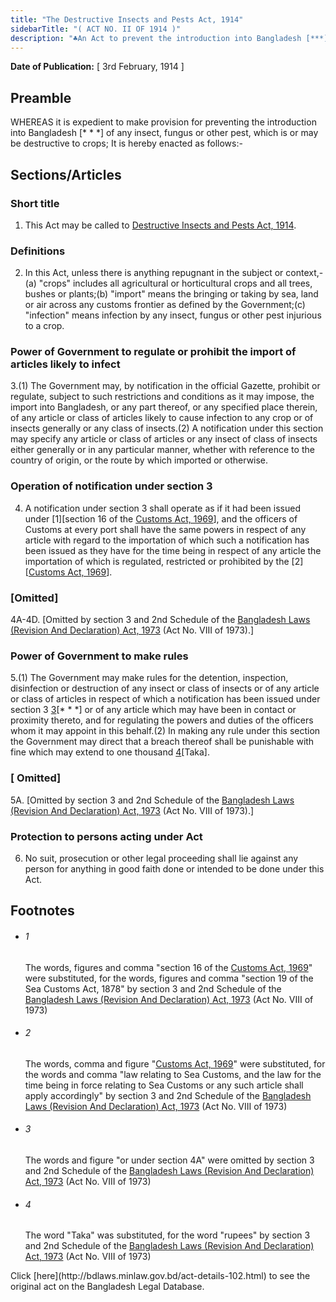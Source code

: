 ```yaml
---
title: "The Destructive Insects and Pests Act, 1914"
sidebarTitle: "( ACT NO. II OF 1914 )"
description: "♣An Act to prevent the introduction into Bangladesh [***] of any insect, fungus or other pest, which is or may be destructive to crops."
---
```


**Date of Publication:** [ 3rd February, 1914 ]

## Preamble

WHEREAS it is expedient to make provision for preventing the introduction into Bangladesh [\* \* \*] of any insect, fungus or other pest, which is or may be destructive to crops; It is hereby enacted as follows:-

## Sections/Articles

### Short title

1. This Act may be called to [Destructive Insects and Pests Act, 1914](/laws/volume-7/act-102 "Destructive Insects and Pests Act, 1914").

### Definitions

2. In this Act, unless there is anything repugnant in the subject or context,-(a) "crops" includes all agricultural or horticultural crops and all trees, bushes or plants;(b) "import" means the bringing or taking by sea, land or air across any customs frontier as defined by the Government;(c) "infection" means infection by any insect, fungus or other pest injurious to a crop.

### Power of Government to regulate or prohibit the import of articles likely to infect

3.(1) The Government may, by notification in the official Gazette, prohibit or regulate, subject to such restrictions and conditions as it may impose, the import into Bangladesh, or any part thereof, or any specified place therein, of any article or class of articles likely to cause infection to any crop or of insects generally or any class of insects.(2) A notification under this section may specify any article or class of articles or any insect of class of insects either generally or in any particular manner, whether with reference to the country of origin, or the route by which imported or otherwise.

### Operation of notification under section 3

4. A notification under section 3 shall operate as if it had been issued under [1][section 16 of the [Customs Act, 1969](/laws/volume-14/act-354 "Customs Act, 1969")], and the officers of Customs at every port shall have the same powers in respect of any article with regard to the importation of which such a notification has been issued as they have for the time being in respect of any article the importation of which is regulated, restricted or prohibited by the [2][[Customs Act, 1969](/laws/volume-14/act-354 "Customs Act, 1969")].

### [Omitted]

4A-4D. [Omitted by section 3 and 2nd Schedule of the [Bangladesh Laws (Revision And Declaration) Act, 1973](/laws/volume-17/act-430 "Bangladesh Laws (Revision And Declaration) Act, 1973") (Act No. VIII of 1973).]

### Power of Government to make rules

5.(1) The Government may make rules for the detention, inspection, disinfection or destruction of any insect or class of insects or of any article or class of articles in respect of which a notification has been issued under section 3 [3](1)[\* \* \*] or of any article which may have been in contact or proximity thereto, and for regulating the powers and duties of the officers whom it may appoint in this behalf.(2) In making any rule under this section the Government may direct that a breach thereof shall be punishable with fine which may extend to one thousand [4](2)[Taka].

### [ Omitted]

5A. [Omitted by section 3 and 2nd Schedule of the [Bangladesh Laws (Revision And Declaration) Act, 1973](/laws/volume-17/act-430 "Bangladesh Laws (Revision And Declaration) Act, 1973") (Act No. VIII of 1973).]

### Protection to persons acting under Act

6. No suit, prosecution or other legal proceeding shall lie against any person for anything in good faith done or intended to be done under this Act.

## Footnotes

- ###### 1

  The words, figures and comma "section 16 of the [Customs Act, 1969](/laws/volume-14/act-354 "Customs Act, 1969")" were substituted, for the words, figures and comma "section 19 of the Sea Customs Act, 1878" by section 3 and 2nd Schedule of the [Bangladesh Laws (Revision And Declaration) Act, 1973](/laws/volume-17/act-430 "Bangladesh Laws (Revision And Declaration) Act, 1973") (Act No. VIII of 1973)

- ###### 2

  The words, comma and figure "[Customs Act, 1969](/laws/volume-14/act-354 "Customs Act, 1969")" were substituted, for the words and comma "law relating to Sea Customs, and the law for the time being in force relating to Sea Customs or any such article shall apply accordingly" by section 3 and 2nd Schedule of the [Bangladesh Laws (Revision And Declaration) Act, 1973](/laws/volume-17/act-430 "Bangladesh Laws (Revision And Declaration) Act, 1973") (Act No. VIII of 1973)

- ###### 3

  The words and figure "or under section 4A" were omitted by section 3 and 2nd Schedule of the [Bangladesh Laws (Revision And Declaration) Act, 1973](/laws/volume-17/act-430 "Bangladesh Laws (Revision And Declaration) Act, 1973") (Act No. VIII of 1973)

- ###### 4

  The word "Taka" was substituted, for the word "rupees" by section 3 and 2nd Schedule of the [Bangladesh Laws (Revision And Declaration) Act, 1973](/laws/volume-17/act-430 "Bangladesh Laws (Revision And Declaration) Act, 1973") (Act No. VIII of 1973)

<Note>
  Click [here](http://bdlaws.minlaw.gov.bd/act-details-102.html) to see the original act on the Bangladesh Legal Database.
</Note>

